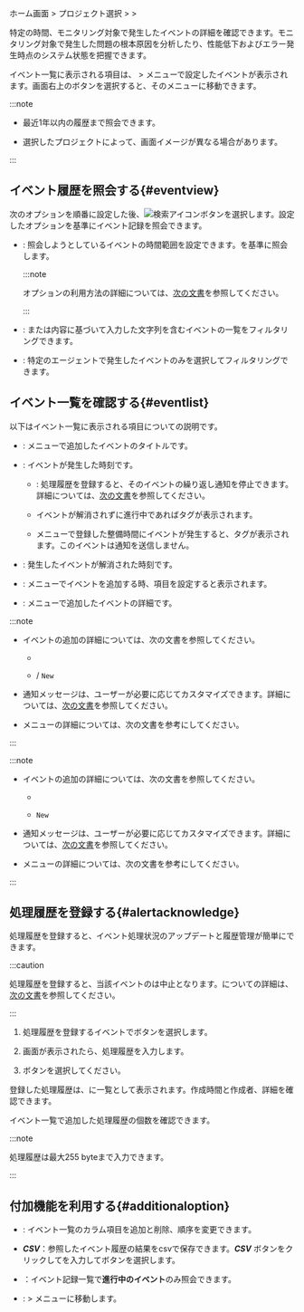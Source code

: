 ホーム画面 &gt; プロジェクト選択 &gt; <Cmdname sid="event_statistic" className="uitext" /> &gt; <Cmdname sid="event_history" className="uitext" />

特定の時間、モニタリング対象で発生したイベントの詳細を確認できます。モニタリング対象で発生した問題の根本原因を分析したり、性能低下およびエラー発生時点のシステム状態を把握できます。

<Xclude product='kubernetes,browser,url'><ImgLang img='event-history.png' desc='イベント履歴' /></Xclude>

<InDoc product='kubernetes'><ImgLang img='k8s-event-history.png' desc='イベント履歴' /></InDoc>

<InDoc product='browser'><ImgLang img='browser-event-history.png' desc='イベント履歴' /></InDoc>

<InDoc product='url'><ImgLang img='url-event-history.png' desc='イベント履歴' /></InDoc>

イベント一覧に表示される項目は、<Cmdname sid="side_event" className="uitext" /> &gt; <Cmdname sid="side_eventSetting" className="uitext" />メニューで設定したイベントが表示されます。画面右上の<Cmdname sid="event_setting" className="uitext" />ボタンを選択すると、そのメニューに移動できます。

:::note

- 最近1年以内の履歴まで照会できます。

- 選択したプロジェクトによって、画面イメージが異なる場合があります。

:::

## イベント履歴を照会する{#eventview}

次のオプションを順番に設定した後、![検索アイコン](/img/ico-btn-search.png)ボタンを選択します。設定したオプションを基準にイベント記録を照会できます。

- <Cmdname sid="time_selector" className="uitext" />: 照会しようとしているイベントの時間範囲を設定できます。<Cmdname sid="event_time" className="uitext" />を基準に照会します。

  :::note

  <Cmdname sid="time_selector" className="uitext" />オプションの利用方法の詳細については、[次の文書](usage-ui#timeselector)を参照してください。

  :::

- <Cmdname sid="filter" className="uitext" />: <Cmdname sid="event_title" className="uitext" />または<Cmdname sid="message" className="uitext" />内容に基づいて入力した文字列を含むイベントの一覧をフィルタリングできます。

<Xclude product="browser,url">

- <Cmdname sid="agent" className="uitext" />: 特定のエージェントで発生したイベントのみを選択してフィルタリングできます。

</Xclude>

## イベント一覧を確認する{#eventlist}

以下はイベント一覧に表示される項目についての説明です。

- <Cmdname sid="event_title" className="uitext" />: <Cmdname sid="event_setting" className="uitext" />メニューで追加したイベントのタイトルです。

- <Cmdname sid="event_time" className="uitext" />: イベントが発生した時刻です。

  - <Cmdname sid="sms_alert_acknowledge" className="uitext" />: 処理履歴を登録すると、そのイベントの繰り返し通知を停止できます。詳細については、[次の文書](#alertacknowledge)を参照してください。

  - イベントが解消されずに進行中であれば<Cmdname sid="in_progress" className="uitext" />タグが表示されます。

  - <Cmdname sid="sms_maintenance" className="uitext" />メニューで登録した整備時間にイベントが発生すると、<Cmdname sid="ITM07315" className="uitext" />タグが表示されます。このイベントは通知を送信しません。

- <Cmdname sid="TTL06583" className="uitext" />: 発生したイベントが解消された時刻です。

<Xclude product="browser,url">

- <Cmdname sid="oname" className="uitext" />: <Cmdname sid="event_setting" className="uitext" />メニューでイベントを追加する時、<Cmdname sid="TTL07363" className="uitext" />項目を設定すると表示されます。

</Xclude>

- <Cmdname sid="message" className="uitext" />: <Cmdname sid="event_setting" className="uitext" />メニューで追加したイベントの詳細です。

<Xclude product="amazon-cloudwatch,amazon-ecs,aws-log,azure,log,ncloud,oracle-cloud,url,sapase">

:::note

- イベントの追加の詳細については、次の文書を参照してください。

  - [<Cmdname sid="default" />](warning-notice-v2)

  - [<Cmdname sid="metrics" />](metric-warning-notice) / [<Cmdname sid="metrics" />](metric-warning-notice-new) <code className="newfunc">New</code>

- 通知メッセージは、ユーザーが必要に応じてカスタマイズできます。詳細については、[次の文書](set-notification-message)を参照してください。

- <Cmdname sid="sms_maintenance" className="uitext" />メニューの詳細については、<Link to="../management/maintenance">次の文書</Link>を参考にしてください。

:::

</Xclude>

<InDoc product="sapase">

:::note

- イベントの追加の詳細については、次の文書を参照してください。

  - [<Cmdname sid="default" />](warning-notice-v2)

  - [<Cmdname sid="metrics" />](metric-warning-notice-new) <code className="newfunc">New</code>

- 通知メッセージは、ユーザーが必要に応じてカスタマイズできます。詳細については、[次の文書](set-notification-message)を参照してください。

- <Cmdname sid="sms_maintenance" className="uitext" />メニューの詳細については、<Link to="../management/maintenance">次の文書</Link>を参考にしてください。

:::

</InDoc>

## 処理履歴を登録する{#alertacknowledge}

処理履歴を登録すると、イベント処理状況のアップデートと履歴管理が簡単にできます。

:::caution

処理履歴を登録すると、当該イベントの<Cmdname sid="TTL06149" className="uitext" />は中止となります。<Cmdname sid="TTL06149" className="uitext" />についての詳細は、[次の文書](set-receive-event#escalation)を参照してください。

:::

1. 処理履歴を登録するイベントで<Cmdname sid="sms_alert_acknowledge" className="uitext" />ボタンを選択します。

2. <Cmdname sid="sms_alert_acknowledge_add" className="uitext" />画面が表示されたら、処理履歴を入力します。

   <ImgLang img="event-history-add-acknowledge.png" desc="処理内容追加" />

3. <Cmdname sid="registration" className="uitext" />ボタンを選択してください。

登録した処理履歴は、<Cmdname sid="TTL08669" className="uitext" />に一覧として表示されます。作成時間と作成者、詳細を確認できます。

<ImgLang img="event-history-add-acknowledge-history.png" desc="処理履歴詳細" />

イベント一覧で追加した処理履歴の個数を確認できます。

<ImgLang img="event-history-add-acknowledge-added.png" desc="処理内容" />

:::note

処理履歴は最大255 byteまで入力できます。

:::

## 付加機能を利用する{#additionaloption}

- <Cmdname sid="BTN06441" className="uitext" />: イベント一覧のカラム項目を追加と削除、順序を変更できます。

- **_CSV_**：参照したイベント履歴の結果をcsvで保存できます。**_CSV_** ボタンをクリックして<Cmdname sid="maximum_csv_lines" className="uitext" />を入力して<Cmdname sid="download" className="uitext" />ボタンを選択します。

- <Cmdname sid="exclude_resolved_alerts" className="uitext" />：イベント記録一覧で**進行中のイベント**のみ照会できます。

- <Cmdname sid="event_setting" className="uitext" />: <Cmdname sid="event_statistic" className="uitext" /> &gt; <Cmdname sid="event_setting" className="uitext" />メニューに移動します。


<Dbv2dataeditcolumn level={3} />
